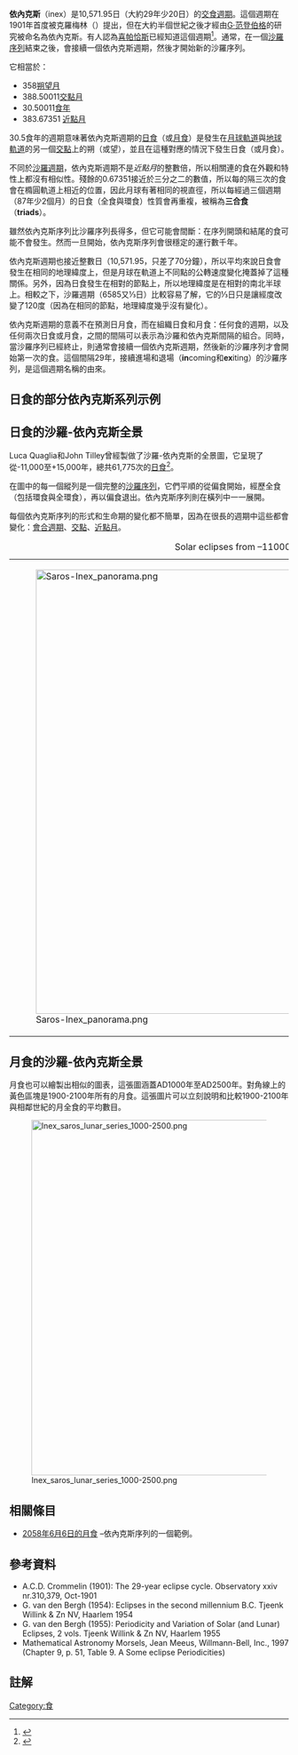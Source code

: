 '''依內克斯'''（inex）是10,571.95日（大約29年少20日）的[[交食週期|交食週期]]。這個週期在1901年首度被克羅梅林（{{lang|en|Crommelin}}）提出，但在大約半個世紀之後才經由[[G·范登伯格|G·范登伯格]]的研究被命名為依內克斯。有人認為[[喜帕恰斯|喜帕恰斯]]已經知道這個週期<ref>{{Cite web |url=http://www.dioi.org/thr.htm |title=存档副本 |accessdate=2015-12-16 |archive-date=2015-04-02 |archive-url=https://web.archive.org/web/20150402105220/http://www.dioi.org/thr.htm |dead-url=no }}</ref>。通常，在一個[[沙羅週期#沙羅序列|沙羅序列]]結束之後，會接續一個依內克斯週期，然後才開始新的沙羅序列。

它相當於：
*358[[朔望月|朔望月]]
*388.50011[[月#交點月（draconic_month）|交點月]]
*30.50011[[交點年|食年]]
*383.67351 [[月#近點月|近點月]]

30.5食年的週期意味著依內克斯週期的[[日食|日食]]（或[[月食|月食]]）是發生在[[月球軌道|月球軌道]]與[[地球軌道|地球軌道]]的另一個[[交點|交點]]上的朔（或望），並且在這種對應的情況下發生日食（或月食）。

不同於[[沙羅週期|沙羅週期]]，依內克斯週期不是''近點月''的整數倍，所以相關連的食在外觀和特性上都沒有相似性。殘餘的0.67351接近於三分之二的數值，所以每的隔三次的食會在橢圓軌道上相近的位置，因此月球有著相同的視直徑，所以每經過三個週期（87年少2個月）的日食（全食與環食）性質會再重複，被稱為'''三合食'''（'''triads'''）。 

雖然依內克斯序列比沙羅序列長得多，但它可能會間斷：在序列開頭和結尾的食可能不會發生。然而一旦開始，依內克斯序列會很穩定的運行數千年。

依內克斯週期也接近整數日（10,571.95，只差了70分鐘），所以平均來說日食會發生在相同的地理緯度上，但是月球在軌道上不同點的公轉速度變化掩蓋掉了這種關係。另外，因為日食發生在相對的節點上，所以地理緯度是在相對的南北半球上。相較之下，沙羅週期（6585又⅓日）比較容易了解，它的⅓日只是讓經度改變了120度（因為在相同的節點，地理緯度幾乎沒有變化）。

依內克斯週期的意義不在預測日月食，而在組織日食和月食：任何食的週期，以及任何兩次日食或月食，之間的間隔可以表示為沙羅和依內克斯間隔的組合。同時，當沙羅序列已經終止，則通常會接續一個依內克斯週期，然後新的沙羅序列才會開始第一次的食。這個間隔29年，接續進場和退場（'''in'''coming和'''ex'''iting）的沙羅序列，是這個週期名稱的由來。

== 日食的部分依內克斯系列示例 ==
{{Solar_Inex_series_2020_June_21}}

== 日食的沙羅-依內克斯全景 ==

Luca Quaglia和John Tilley曾經製做了沙羅-依內克斯的全景圖，它呈現了從-11,000至+15,000年，總共61,775次的[[日食|日食]]<ref>{{Cite web |url=http://www.geoastro.de/saros/panorama.html |title=Saros-Inex Panorama |access-date=2009-12-03 |archive-date=2021-04-17 |archive-url=https://web.archive.org/web/20210417013459/http://www.geoastro.de/saros/panorama.html |dead-url=no }}</ref>。

在圖中的每一個縱列是一個完整的[[沙羅週期#沙羅序列|沙羅序列]]，它們平順的從偏食開始，經歷全食（包括環食與全環食），再以偏食退出。依內克斯序列則在橫列中一一展開。

每個依內克斯序列的形式和生命期的變化都不簡單，因為在很長的週期中這些都會變化：[[朔望月|會合週期]]、[[月#交點月（draconic_month）|交點]]、[[月#近點月|近點月]]。

{| class=wikitable
|+ Solar eclipses from –11000 to +15000.
|[[File:Saros-Inex_panorama.png|800px]]
|}

== 月食的沙羅-依內克斯全景 ==

月食也可以繪製出相似的圖表，這張圖涵蓋AD1000年至AD2500年。對角線上的黃色區塊是1900-2100年所有的月食。這張圖片可以立刻說明和比較1900-2100年與相鄰世紀的月全食的平均數目。

[[File:Inex_saros_lunar_series_1000-2500.png|640px]]

== 相關條目 ==
* [[2058年6月6日月食#依內克斯序列|2058年6月6日的月食]] –依內克斯序列的一個範例。

== 參考資料 ==
* A.C.D. Crommelin (1901): The 29-year eclipse cycle.  Observatory xxiv nr.310,379, Oct-1901
* G. van den Bergh (1954): Eclipses in the second millennium B.C.  Tjeenk Willink & Zn NV, Haarlem 1954
* G. van den Bergh (1955): Periodicity and Variation of Solar (and Lunar) Eclipses, 2 vols. Tjeenk Willink & Zn NV, Haarlem 1955
* Mathematical Astronomy Morsels, Jean Meeus, Willmann-Bell, Inc., 1997 (Chapter 9, p. 51, Table 9. A Some eclipse Periodicities)

== 註解 ==
{{reflist}}

[[Category:食|Category:食]]